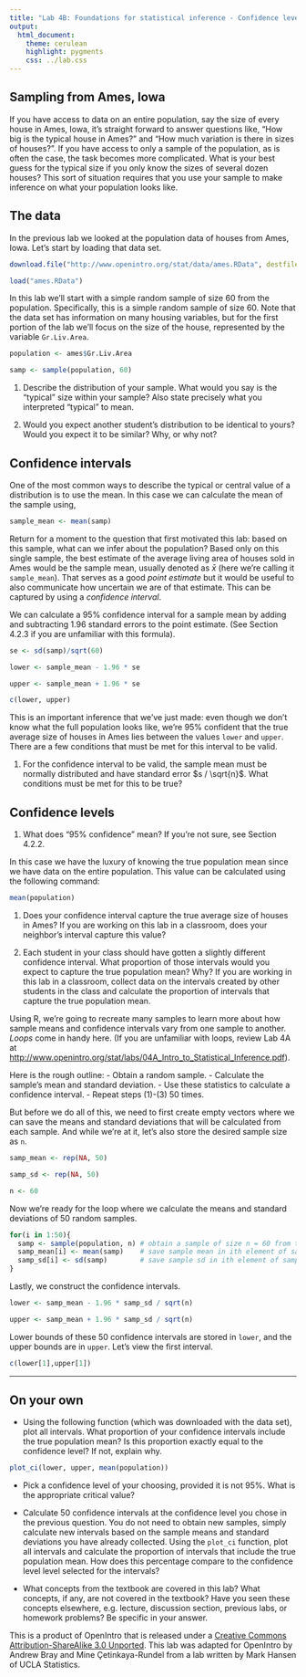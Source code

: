 ```yaml
---
title: "Lab 4B: Foundations for statistical inference - Confidence levels"
output:
  html_document:
    theme: cerulean
    highlight: pygments
    css: ../lab.css
---
```


## Sampling from Ames, Iowa

If you have access to data on an entire population, say the size of every house in Ames, Iowa, it's straight forward to answer questions like, "How big is the typical house in Ames?" and "How much variation is there in sizes of houses?". If you have access to only a sample of the population, as is often the case, the task becomes more complicated. What is your best guess for the typical size if you only know the sizes of several dozen houses? This sort of situation requires that you use your sample to make inference on what your population looks like.

## The data

In the previous lab we looked at the population data of houses from Ames, Iowa. Let's start by loading that data set.

```r
download.file("http://www.openintro.org/stat/data/ames.RData", destfile = "ames.RData")

load("ames.RData")
```

In this lab we'll start with a simple random sample of size 60 from the population. Specifically, this is a simple random sample of size 60. Note that the data set has information on many housing variables, but for the first portion of the lab we'll focus on the size of the house, represented by the variable `Gr.Liv.Area`.

```r
population <- ames$Gr.Liv.Area

samp <- sample(population, 60)
```

1. Describe the distribution of your sample. What would you say is the "typical" size within your sample? Also state precisely what you interpreted "typical" to mean.

1. Would you expect another student's distribution to be identical to yours? Would you expect it to be similar? Why, or why not?

## Confidence intervals

One of the most common ways to describe the typical or central value of a distribution is to use the mean. In this case we can calculate the mean of the sample using,

```r
sample_mean <- mean(samp)
```

Return for a moment to the question that first motivated this lab: based on this sample, what can we infer about the population? Based only on this single sample, the best estimate of the average living area of houses sold in Ames would be the sample mean, usually denoted as $\bar{x}$ (here we're calling it `sample_mean`). That serves as a good *point estimate* but it would be useful to also communicate how uncertain we are of that estimate. This can be captured by using a *confidence interval*.

We can calculate a 95% confidence interval for a sample mean by adding and subtracting 1.96 standard errors to the point estimate. (See Section 4.2.3 if you are unfamiliar with this formula).

```r
se <- sd(samp)/sqrt(60)

lower <- sample_mean - 1.96 * se

upper <- sample_mean + 1.96 * se

c(lower, upper)
```

This is an important inference that we've just made: even though we don't know what the full population looks like, we're 95% confident that the true average size of houses in Ames lies between the values `lower` and `upper`. There are a few conditions that must be met for this interval to be valid.

1. For the confidence interval to be valid, the sample mean must be normally distributed and have standard error $s / \sqrt{n}$. What conditions must be met for this to be true?

## Confidence levels

1. What does "95% confidence" mean? If you're not sure, see Section 4.2.2.

In this case we have the luxury of knowing the true population mean since we have data on the entire population. This value can be calculated using the following command:

```r
mean(population)
```

1. Does your confidence interval capture the true average size of houses in Ames? If you are working on this lab in a classroom, does your neighbor's interval capture this value? 

1. Each student in your class should have gotten a slightly different confidence interval. What proportion of those intervals would you expect to capture the true population mean? Why? If you are working in this lab in a classroom, collect data on the intervals created by other students in the class and calculate the proportion of intervals that capture the true population mean.

Using R, we're going to recreate many samples to learn more about how sample means and confidence intervals vary from one sample to another. *Loops* come in handy here. (If you are unfamiliar with loops, review Lab 4A at [http://www.openintro.org/stat/labs/04A_Intro_to_Statistical_Inference.pdf](http://www.openintro.org/stat/labs/04A_Intro_to_Statistical_Inference.pdf)).

Here is the rough outline:
-   Obtain a random sample.
-   Calculate the sample's mean and standard deviation.
-   Use these statistics to calculate a confidence interval.
-   Repeat steps (1)-(3) 50 times.

But before we do all of this, we need to first create empty vectors where we can save the means and standard deviations that will be calculated from each sample. And while we're at it, let's also store the desired sample size as `n`.

```r
samp_mean <- rep(NA, 50)

samp_sd <- rep(NA, 50)

n <- 60
```

Now we're ready for the loop where we calculate the means and standard deviations of 50 random samples.

```r
for(i in 1:50){
  samp <- sample(population, n) # obtain a sample of size n = 60 from the population
  samp_mean[i] <- mean(samp)    # save sample mean in ith element of samp_mean
  samp_sd[i] <- sd(samp)        # save sample sd in ith element of samp_sd
}
```

Lastly, we construct the confidence intervals.

```r
lower <- samp_mean - 1.96 * samp_sd / sqrt(n) 

upper <- samp_mean + 1.96 * samp_sd / sqrt(n)
```

Lower bounds of these 50 confidence intervals are stored in `lower`, and the upper bounds are in `upper`. Let's view the first interval.

```r
c(lower[1],upper[1])
```

* * *

## On your own

-   Using the following function (which was downloaded with the data set), plot all intervals. What proportion of your confidence intervals include the true population mean? Is this proportion exactly equal to the confidence level? If not, explain why.

```r
plot_ci(lower, upper, mean(population))
```

-   Pick a confidence level of your choosing, provided it is not 95%. What is the appropriate critical value?

-   Calculate 50 confidence intervals at the confidence level you chose in the previous question. You do not need to obtain new samples, simply calculate new intervals based on the sample means and standard deviations you have already collected. Using the `plot_ci` function, plot all intervals and calculate the proportion of intervals that include the true population mean. How does this percentage compare to the confidence level level selected for the intervals?

-   What concepts from the textbook are covered in this lab?  What concepts, if any, are not covered in the textbook?  Have you seen these concepts elsewhere, e.g. lecture, discussion section, previous labs, or homework problems?  Be specific in your answer.

<div id="license">
This is a product of OpenIntro that is released under a [Creative Commons Attribution-ShareAlike 3.0 Unported](http://creativecommons.org/licenses/by-sa/3.0). This lab was adapted for OpenIntro by Andrew Bray and Mine &Ccedil;etinkaya-Rundel from a lab written by Mark Hansen of UCLA Statistics.
</div>